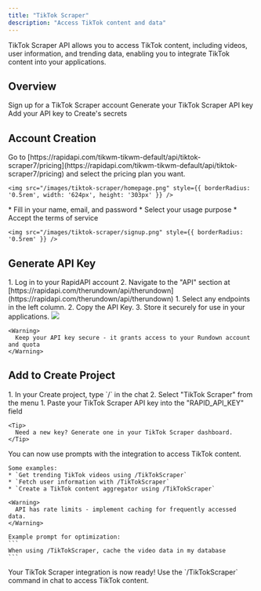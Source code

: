 ```yaml
---
title: "TikTok Scraper"
description: "Access TikTok content and data"
---
```


TikTok Scraper API allows you to access TikTok content, including videos, user information, and trending data, enabling you to integrate TikTok content into your applications.

## Overview

<CardGroup cols={2}>
  <Card title="Create Account" icon="user">
    Sign up for a TikTok Scraper account
  </Card>
  <Card title="Get API Key" icon="key">
    Generate your TikTok Scraper API key
  </Card>
  <Card title="Copy into Create" icon="plug">
    Add your API key to Create's secrets
  </Card>
</CardGroup>

## Account Creation

<Steps>
  <Step title="Select your pricing plan">
    Go to [https://rapidapi.com/tikwm-tikwm-default/api/tiktok-scraper7/pricing](https://rapidapi.com/tikwm-tikwm-default/api/tiktok-scraper7/pricing) and select the pricing plan you want.
    
    <img src="/images/tiktok-scraper/homepage.png" style={{ borderRadius: '0.5rem', width: '624px', height: '303px' }} />
  </Step>

  <Step title="Register for an Account">
    * Fill in your name, email, and password
    * Select your usage purpose
    * Accept the terms of service
    
    <img src="/images/tiktok-scraper/signup.png" style={{ borderRadius: '0.5rem' }} />
  </Step>
</Steps>

## Generate API Key

<Steps>
  <Step title="Access Your Dashboard">
    1. Log in to your RapidAPI account
    2. Navigate to the "API" section at [https://rapidapi.com/therundown/api/therundown](https://rapidapi.com/therundown/api/therundown) 
  </Step>

  <Step title="Find your API Key">
    1. Select any endpoints in the left column.
    2. Copy the API Key.
    3. Store it securely for use in your applications.
    <img src="/images/tiktok-scraper/apigen.png" style={{ borderRadius: '0.5rem' }} />

    <Warning>
      Keep your API key secure - it grants access to your Rundown account and quota
    </Warning>
  </Step>
</Steps>

## Add to Create Project

<Steps>
  <Step title="Add the integration">
    1. In your Create project, type `/` in the chat 
    2. Select "TikTok Scraper" from the menu
  </Step>

  <Step title="Add your API key">
    1. Paste your TikTok Scraper API key into the "RAPID_API_KEY" field
    
    <Tip>
      Need a new key? Generate one in your TikTok Scraper dashboard.
    </Tip>
  </Step>

  <Step title="Use it">
    You can now use prompts with the integration to access TikTok content.

    Some examples:
    * `Get trending TikTok videos using /TikTokScraper`
    * `Fetch user information with /TikTokScraper`
    * `Create a TikTok content aggregator using /TikTokScraper`

    <Warning>
      API has rate limits - implement caching for frequently accessed data.
    </Warning>

    Example prompt for optimization:
    ```
    When using /TikTokScraper, cache the video data in my database
    ```
  </Step>
</Steps>

<Note type="success">
  Your TikTok Scraper integration is now ready! Use the `/TikTokScraper` command in chat to access TikTok content.
</Note>